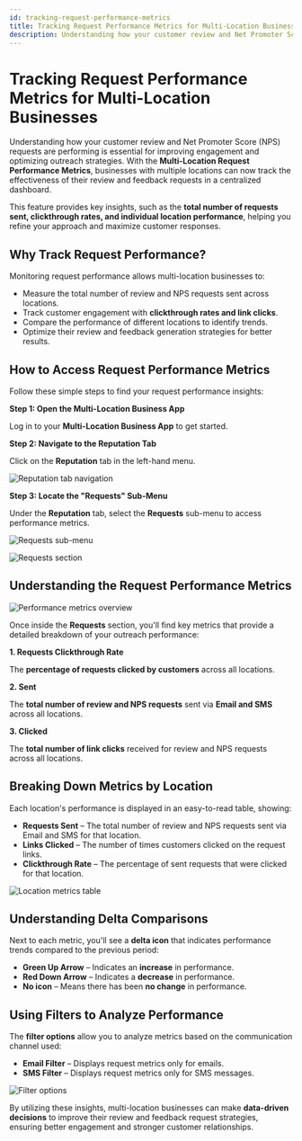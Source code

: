 ```yaml
---
id: tracking-request-performance-metrics
title: Tracking Request Performance Metrics for Multi-Location Businesses
description: Understanding how your customer review and Net Promoter Score (NPS) requests are performing is essential for improving engagement and optimizing outreach strategies.
---
```


# Tracking Request Performance Metrics for Multi-Location Businesses

Understanding how your customer review and Net Promoter Score (NPS) requests are performing is essential for improving engagement and optimizing outreach strategies. With the **Multi-Location Request Performance Metrics**, businesses with multiple locations can now track the effectiveness of their review and feedback requests in a centralized dashboard.

This feature provides key insights, such as the **total number of requests sent, clickthrough rates, and individual location performance**, helping you refine your approach and maximize customer responses.

## Why Track Request Performance?

Monitoring request performance allows multi-location businesses to:

- Measure the total number of review and NPS requests sent across locations.
- Track customer engagement with **clickthrough rates and link clicks**.
- Compare the performance of different locations to identify trends.
- Optimize their review and feedback generation strategies for better results.

## How to Access Request Performance Metrics

Follow these simple steps to find your request performance insights:

**Step 1: Open the Multi-Location Business App**

Log in to your **Multi-Location Business App** to get started.

**Step 2: Navigate to the Reputation Tab**

Click on the **Reputation** tab in the left-hand menu.

![Reputation tab navigation](./img/accounts/multi-location-groups/30634671036183.jpg)

**Step 3: Locate the "Requests" Sub-Menu**

Under the **Reputation** tab, select the **Requests** sub-menu to access performance metrics.

![Requests sub-menu](./img/accounts/multi-location-groups/30634671036695.jpg)

![Requests section](./img/accounts/multi-location-groups/30634642710679.jpg)

## Understanding the Request Performance Metrics

![Performance metrics overview](./img/accounts/multi-location-groups/30634671042711.jpg)

Once inside the **Requests** section, you'll find key metrics that provide a detailed breakdown of your outreach performance:

**1. Requests Clickthrough Rate**

The **percentage of requests clicked by customers** across all locations.

**2. Sent**

The **total number of review and NPS requests** sent via **Email and SMS** across all locations.

**3. Clicked**

The **total number of link clicks** received for review and NPS requests across all locations.

## Breaking Down Metrics by Location

Each location's performance is displayed in an easy-to-read table, showing:

- **Requests Sent** – The total number of review and NPS requests sent via Email and SMS for that location.
- **Links Clicked** – The number of times customers clicked on the request links.
- **Clickthrough Rate** – The percentage of sent requests that were clicked for that location.

![Location metrics table](./img/accounts/multi-location-groups/30634671044247.jpg)

## Understanding Delta Comparisons

Next to each metric, you'll see a **delta icon** that indicates performance trends compared to the previous period:

- **Green Up Arrow** – Indicates an **increase** in performance.
- **Red Down Arrow** – Indicates a **decrease** in performance.
- **No icon** – Means there has been **no change** in performance.

## Using Filters to Analyze Performance

The **filter options** allow you to analyze metrics based on the communication channel used:

- **Email Filter** – Displays request metrics only for emails.
- **SMS Filter** – Displays request metrics only for SMS messages.

![Filter options](./img/accounts/multi-location-groups/30634642722711.jpg)

By utilizing these insights, multi-location businesses can make **data-driven decisions** to improve their review and feedback request strategies, ensuring better engagement and stronger customer relationships.